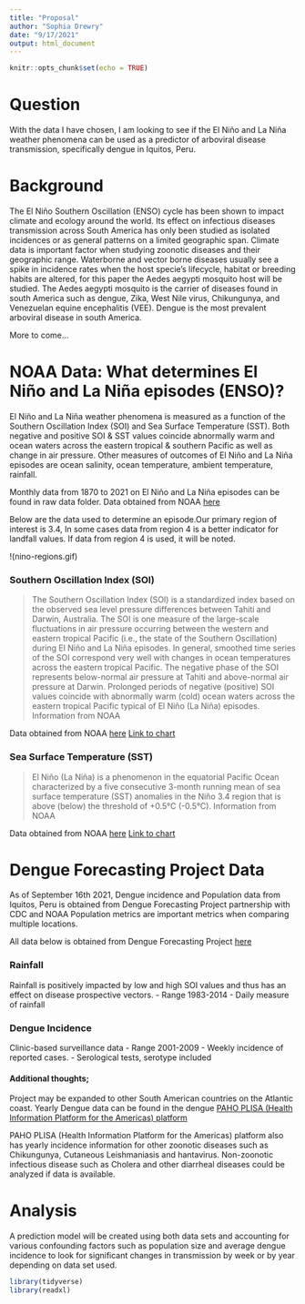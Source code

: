 ```yaml
---
title: "Proposal"
author: "Sophia Drewry"
date: "9/17/2021"
output: html_document
---
```


```r
knitr::opts_chunk$set(echo = TRUE)
```

# Question
With the data I have chosen, I am looking to see if the El Niño and La Niña weather phenomena can be used as a predictor of arboviral disease transmission, specifically dengue in Iquitos, Peru. 

# Background

The El Niño Southern Oscillation (ENSO) cycle has been shown to impact climate and ecology around the world. Its effect on infectious diseases transmission across South America has only been studied as isolated incidences or as general patterns on a limited geographic span. Climate data is important factor when studying zoonotic diseases and their geographic range. Waterborne and vector borne diseases usually see a spike in incidence rates when the host specie’s lifecycle, habitat or breeding habits are altered, for this paper the Aedes aegypti mosquito host will be studied. The Aedes aegypti mosquito is the carrier of diseases found in south America such as dengue, Zika, West Nile virus, Chikungunya, and Venezuelan equine encephalitis (VEE). Dengue is the most prevalent arboviral disease in south America.

More to come… 


# NOAA Data: What determines El Niño and La Niña episodes (ENSO)?
El Niño and La Niña weather phenomena is measured as a function of the Southern Oscillation Index (SOI) and Sea Surface Temperature (SST). Both negative and positive SOI & SST values coincide abnormally warm and ocean waters across the eastern tropical & southern Pacific as well as change in air pressure. Other measures of outcomes of El Niño and La Niña episodes are ocean salinity, ocean temperature, ambient temperature, rainfall. 

Monthly data from 1870 to 2021 on El Niño and La Niña episodes can be found in raw data folder. 
Data obtained from NOAA [here](https://psl.noaa.gov/people/cathy.smith/best/table.txt)

Below are the data used to determine an episode.Our primary region of interest is 3.4, In some cases data from region 4 is a better indicator for landfall values. If data from region 4 is used, it will be noted. 

!(nino-regions.gif)

### Southern Oscillation Index (SOI)
> The Southern Oscillation Index (SOI) is a standardized index based on the observed sea level pressure differences between Tahiti and Darwin, Australia. The SOI is one measure of the large-scale fluctuations in air pressure occurring between the western and eastern tropical Pacific (i.e., the state of the Southern Oscillation) during El Niño and La Niña episodes. In general, smoothed time series of the SOI correspond very well with changes in ocean temperatures across the eastern tropical Pacific. The negative phase of the SOI represents below-normal air pressure at Tahiti and above-normal air pressure at Darwin. Prolonged periods of negative (positive) SOI values coincide with abnormally warm (cold) ocean waters across the eastern tropical Pacific typical of El Niño (La Niña) episodes. Information from NOAA

Data obtained from NOAA [here](https://www.ncdc.noaa.gov/teleconnections/enso/indicators/soi/) 
[Link to chart](https://www.cpc.ncep.noaa.gov/data/indices/soi)

### Sea Surface Temperature (SST)
>El Niño (La Niña) is a phenomenon in the equatorial Pacific Ocean characterized by a five consecutive 3-month running mean of sea surface temperature (SST) anomalies in the Niño 3.4 region that is above (below) the threshold of +0.5°C (-0.5°C). Information from NOAA

Data obtained from NOAA [here](https://www.ncdc.noaa.gov/teleconnections/enso/indicators/sst/) 
[Link to chart](https://www.cpc.ncep.noaa.gov/data/indices/sstoi.indices)

# Dengue Forecasting Project Data
As of September 16th 2021, Dengue incidence and Population data from Iquitos, Peru is obtained from Dengue Forecasting Project partnership with CDC and NOAA Population metrics are important metrics when comparing multiple locations.

All data below is obtained from Dengue Forecasting Project [here](https://dengueforecasting.noaa.gov/)

### Rainfall
Rainfall is positively impacted by low and high SOI values and thus has an effect on disease prospective vectors.
-	Range 1983-2014
-	Daily measure of rainfall 

### Dengue Incidence
Clinic-based surveillance data
-	Range 2001-2009
-	Weekly incidence of reported cases. 
-	Serological tests, serotype included

#### Additional thoughts;
Project may be expanded to other South American countries on the Atlantic coast. Yearly Dengue data can be found in the dengue [PAHO PLISA (Health Information Platform for the Americas) platform](https://www3.paho.org/data/index.php/en/mnu-topics/indicadores-dengue-en/dengue-nacional-en/252-dengue-pais-ano-en.html)

PAHO PLISA (Health Information Platform for the Americas) platform also has yearly incidence information for other zoonotic diseases such as Chikungunya, Cutaneous Leishmaniasis and hantavirus. Non-zoonotic infectious disease such as Cholera and other diarrheal diseases could be analyzed if data is available. 

# Analysis 
A prediction model will be created using both data sets and accounting for various confounding factors such as population size and average dengue incidence to look for significant changes in transmission by week or by year depending on data set used. 

```r
library(tidyverse)
library(readxl)
```







